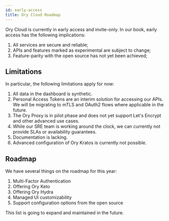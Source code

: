 ```yaml
---
id: early-access
title: Ory Cloud Roadmap
---
```


Ory Cloud is currently in early access and invite-only. In our book, early
access has the following implications:

1. All services are secure and reliable;
2. APIs and features marked as experimental are subject to change;
3. Feature-parity with the open source has not yet been achieved;

## Limitations

In particular, the following limitations apply for now:

1. All data in the dashboard is synthetic.
2. Personal Access Tokens are an interim solution for accessing our APIs. We
   will be migrating to mTLS and OAuth2 flows where applicable in the future.
3. The Ory Proxy is in pilot phase and does not yet support Let's Encrypt and
   other advanced use cases.
4. While our SRE team is working around the clock, we can currently not provide
   SLAs or availability guarantees.
5. Documentation is lacking.
6. Advanced configuration of Ory Kratos is currently not possible.

## Roadmap

We have several things on the roadmap for this year:

1. Multi-Factor Authentication
2. Offering Ory Keto
3. Offering Ory Hydra
4. Managed UI customizability
5. Support configuration options from the open source

This list is going to expand and maintained in the future.
